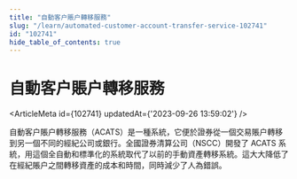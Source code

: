 ```yaml
---
title: "自動客户賬户轉移服務"
slug: "/learn/automated-customer-account-transfer-service-102741"
id: "102741"
hide_table_of_contents: true
---
```



# 自動客户賬户轉移服務

<ArticleMeta id={102741} updatedAt={'2023-09-26 13:59:02'} />
<div className='border-solid border-b border-t-0 my-4 border-[var(--ifm-color-gray-300)]' />

自動客户賬户轉移服務（ACATS）是一種系統，它便於證券從一個交易賬户轉移到另一個不同的經紀公司或銀行。全國證券清算公司（NSCC）開發了 ACATS 系統，用這個全自動和標準化的系統取代了以前的手動資產轉移系統。這大大降低了在經紀賬户之間轉移資產的成本和時間，同時減少了人為錯誤。
